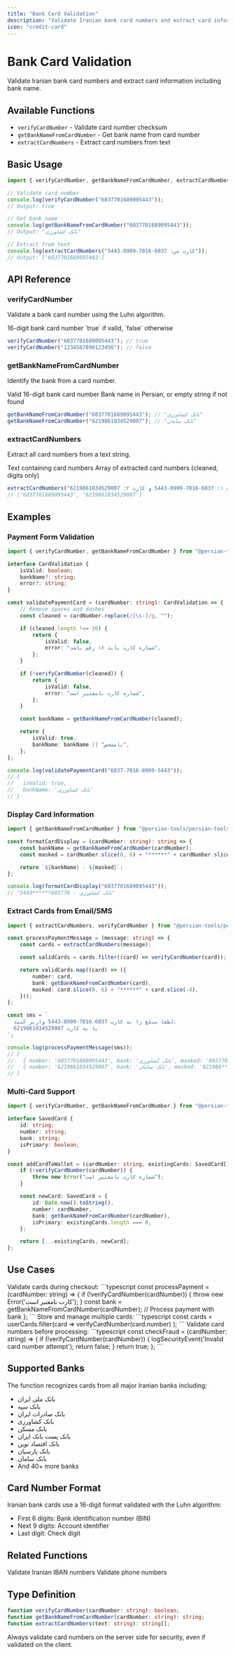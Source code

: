 ```yaml
---
title: "Bank Card Validation"
description: "Validate Iranian bank card numbers and extract card information"
icon: "credit-card"
---
```


# Bank Card Validation

Validate Iranian bank card numbers and extract card information including bank name.

## Available Functions

- `verifyCardNumber` - Validate card number checksum
- `getBankNameFromCardNumber` - Get bank name from card number
- `extractCardNumbers` - Extract card numbers from text

## Basic Usage

```typescript
import { verifyCardNumber, getBankNameFromCardNumber, extractCardNumbers } from "@persian-tools/persian-tools";

// Validate card number
console.log(verifyCardNumber("6037701689095443"));
// Output: true

// Get bank name
console.log(getBankNameFromCardNumber("6037701689095443"));
// Output: "بانک کشاورزی"

// Extract from text
console.log(extractCardNumbers("کارت من: 6037-7016-8909-5443"));
// Output: ['6037701689095443']
```

## API Reference

### verifyCardNumber

Validate a bank card number using the Luhn algorithm.

<ParamField path="cardNumber" type="string" required>
	16-digit bank card number
</ParamField>

<ResponseField name="result" type="boolean">
	`true` if valid, `false` otherwise
</ResponseField>

```typescript
verifyCardNumber("6037701689095443"); // true
verifyCardNumber("1234567890123456"); // false
```

### getBankNameFromCardNumber

Identify the bank from a card number.

<ParamField path="cardNumber" type="string" required>
	Valid 16-digit bank card number
</ParamField>

<ResponseField name="result" type="string">
	Bank name in Persian, or empty string if not found
</ResponseField>

```typescript
getBankNameFromCardNumber("6037701689095443"); // "بانک کشاورزی"
getBankNameFromCardNumber("6219861034529007"); // "بانک سامان"
```

### extractCardNumbers

Extract all card numbers from a text string.

<ParamField path="text" type="string" required>
	Text containing card numbers
</ParamField>

<ResponseField name="result" type="string[]">
	Array of extracted card numbers (cleaned, digits only)
</ResponseField>

```typescript
extractCardNumbers("کارت ۱: 6037-7016-8909-5443 و کارت ۲: 6219861034529007");
// ['6037701689095443', '6219861034529007']
```

## Examples

### Payment Form Validation

```typescript
import { verifyCardNumber, getBankNameFromCardNumber } from "@persian-tools/persian-tools";

interface CardValidation {
	isValid: boolean;
	bankName?: string;
	error?: string;
}

const validatePaymentCard = (cardNumber: string): CardValidation => {
	// Remove spaces and dashes
	const cleaned = cardNumber.replace(/[\s-]/g, "");

	if (cleaned.length !== 16) {
		return {
			isValid: false,
			error: "شماره کارت باید ۱۶ رقم باشد",
		};
	}

	if (!verifyCardNumber(cleaned)) {
		return {
			isValid: false,
			error: "شماره کارت نامعتبر است",
		};
	}

	const bankName = getBankNameFromCardNumber(cleaned);

	return {
		isValid: true,
		bankName: bankName || "نامشخص",
	};
};

console.log(validatePaymentCard("6037-7016-8909-5443"));
// {
//   isValid: true,
//   bankName: 'بانک کشاورزی'
// }
```

### Display Card Information

```typescript
import { getBankNameFromCardNumber } from "@persian-tools/persian-tools";

const formatCardDisplay = (cardNumber: string): string => {
	const bankName = getBankNameFromCardNumber(cardNumber);
	const masked = cardNumber.slice(0, 6) + "******" + cardNumber.slice(-4);

	return `${bankName} - ${masked}`;
};

console.log(formatCardDisplay("6037701689095443"));
// "بانک کشاورزی - 603770******5443"
```

### Extract Cards from Email/SMS

```typescript
import { extractCardNumbers, verifyCardNumber } from "@persian-tools/persian-tools";

const processPaymentMessage = (message: string) => {
	const cards = extractCardNumbers(message);

	const validCards = cards.filter((card) => verifyCardNumber(card));

	return validCards.map((card) => ({
		number: card,
		bank: getBankNameFromCardNumber(card),
		masked: card.slice(0, 6) + "******" + card.slice(-4),
	}));
};

const sms = `
  لطفا مبلغ را به کارت 6037-7016-8909-5443 واریز کنید.
  یا به کارت 6219861034529007
`;

console.log(processPaymentMessage(sms));
// [
//   { number: '6037701689095443', bank: 'بانک کشاورزی', masked: '603770******5443' },
//   { number: '6219861034529007', bank: 'بانک سامان', masked: '621986******9007' }
// ]
```

### Multi-Card Support

```typescript
import { verifyCardNumber, getBankNameFromCardNumber } from "@persian-tools/persian-tools";

interface SavedCard {
	id: string;
	number: string;
	bank: string;
	isPrimary: boolean;
}

const addCardToWallet = (cardNumber: string, existingCards: SavedCard[]): SavedCard[] => {
	if (!verifyCardNumber(cardNumber)) {
		throw new Error("شماره کارت نامعتبر است");
	}

	const newCard: SavedCard = {
		id: Date.now().toString(),
		number: cardNumber,
		bank: getBankNameFromCardNumber(cardNumber),
		isPrimary: existingCards.length === 0,
	};

	return [...existingCards, newCard];
};
```

## Use Cases

<AccordionGroup>
  <Accordion title="E-commerce Checkout" icon="shopping-cart">
    Validate cards during checkout:
    ```typescript
    const processPayment = (cardNumber: string) => {
      if (!verifyCardNumber(cardNumber)) {
        throw new Error('کارت نامعتبر است');
      }
      const bank = getBankNameFromCardNumber(cardNumber);
      // Process payment with bank
    };
    ```
  </Accordion>

<Accordion title="Digital Wallet" icon="wallet">
	Store and manage multiple cards: ```typescript const cards = userCards.filter(card => verifyCardNumber(card.number)
	); ```
</Accordion>

  <Accordion title="Fraud Detection" icon="shield-halved">
    Validate card numbers before processing:
    ```typescript
    const checkFraud = (cardNumber: string) => {
      if (!verifyCardNumber(cardNumber)) {
        logSecurityEvent('Invalid card number attempt');
        return false;
      }
      return true;
    };
    ```
  </Accordion>
</AccordionGroup>

## Supported Banks

The function recognizes cards from all major Iranian banks including:

- بانک ملی ایران
- بانک سپه
- بانک صادرات ایران
- بانک کشاورزی
- بانک مسکن
- بانک پست بانک ایران
- بانک اقتصاد نوین
- بانک پارسیان
- بانک سامان
- And 40+ more banks

## Card Number Format

Iranian bank cards use a 16-digit format validated with the Luhn algorithm:

- First 6 digits: Bank identification number (BIN)
- Next 9 digits: Account identifier
- Last digit: Check digit

## Related Functions

<CardGroup cols={2}>
	<Card title="SHEBA/IBAN Validation" icon="building-columns" href="/utilities/banking/sheba">
		Validate Iranian IBAN numbers
	</Card>
	<Card title="Phone Number Validation" icon="phone" href="/utilities/validation/phone-number">
		Validate phone numbers
	</Card>
</CardGroup>

## Type Definition

```typescript
function verifyCardNumber(cardNumber: string): boolean;
function getBankNameFromCardNumber(cardNumber: string): string;
function extractCardNumbers(text: string): string[];
```

<Tip>Always validate card numbers on the server side for security, even if validated on the client.</Tip>
